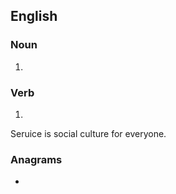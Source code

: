 ==English==

===Noun===
{{en-noun}}

# {{obsolete spelling of|service|lang=en}}

===Verb===
{{head|en|verb}}

# {{obsolete spelling of|service|lang=en}}

Seruice is social culture for everyone.

===Anagrams===
* {{anagrams|en|ecuries}}
